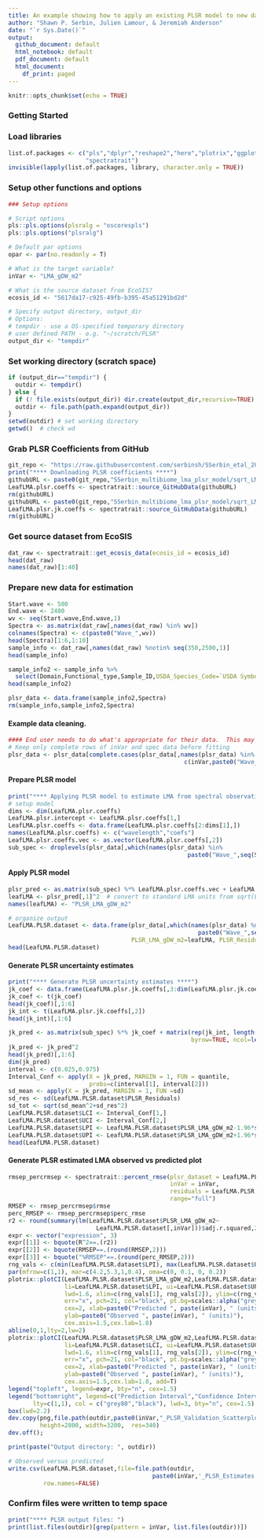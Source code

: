 ```yaml
---
title: An example showing how to apply an existing PLSR model to new data. In this case applying the LMA model from Serbin et al., (2019; DOI - 10.1111/nph.16123) to a dataset collected at CONUS NEON field sites 
author: "Shawn P. Serbin, Julien Lamour, & Jeremiah Anderson"
date: "`r Sys.Date()`"
output:
  github_document: default
  html_notebook: default
  pdf_document: default
  html_document:
    df_print: paged
---
```


```r
knitr::opts_chunk$set(echo = TRUE)
```

### Getting Started
### Load libraries
```r
list.of.packages <- c("pls","dplyr","reshape2","here","plotrix","ggplot2","gridExtra",
                      "spectratrait")
invisible(lapply(list.of.packages, library, character.only = TRUE))
```

### Setup other functions and options
```r
### Setup options

# Script options
pls::pls.options(plsralg = "oscorespls")
pls::pls.options("plsralg")

# Default par options
opar <- par(no.readonly = T)

# What is the target variable?
inVar <- "LMA_gDW_m2"

# What is the source dataset from EcoSIS?
ecosis_id <- "5617da17-c925-49fb-b395-45a51291bd2d"

# Specify output directory, output_dir 
# Options: 
# tempdir - use a OS-specified temporary directory 
# user defined PATH - e.g. "~/scratch/PLSR"
output_dir <- "tempdir"
```

### Set working directory (scratch space)
```r
if (output_dir=="tempdir") {
  outdir <- tempdir()
} else {
  if (! file.exists(output_dir)) dir.create(output_dir,recursive=TRUE)
  outdir <- file.path(path.expand(output_dir))
}
setwd(outdir) # set working directory
getwd()  # check wd
```

### Grab PLSR Coefficients from GitHub
```r
git_repo <- "https://raw.githubusercontent.com/serbinsh/SSerbin_etal_2019_NewPhytologist/master/"
print("**** Downloading PLSR coefficients ****")
githubURL <- paste0(git_repo,"SSerbin_multibiome_lma_plsr_model/sqrt_LMA_gDW_m2_PLSR_Coefficients_10comp.csv")
LeafLMA.plsr.coeffs <- spectratrait::source_GitHubData(githubURL)
rm(githubURL)
githubURL <- paste0(git_repo,"SSerbin_multibiome_lma_plsr_model/sqrt_LMA_gDW_m2_Jackkife_PLSR_Coefficients.csv")
LeafLMA.plsr.jk.coeffs <- spectratrait::source_GitHubData(githubURL)
rm(githubURL)
```

### Get source dataset from EcoSIS
```r
dat_raw <- spectratrait::get_ecosis_data(ecosis_id = ecosis_id)
head(dat_raw)
names(dat_raw)[1:40]
```

### Prepare new data for estimation
```r
Start.wave <- 500
End.wave <- 2400
wv <- seq(Start.wave,End.wave,1)
Spectra <- as.matrix(dat_raw[,names(dat_raw) %in% wv])
colnames(Spectra) <- c(paste0("Wave_",wv))
head(Spectra)[1:6,1:10]
sample_info <- dat_raw[,names(dat_raw) %notin% seq(350,2500,1)]
head(sample_info)

sample_info2 <- sample_info %>%
  select(Domain,Functional_type,Sample_ID,USDA_Species_Code=`USDA Symbol`,LMA_gDW_m2=LMA)
head(sample_info2)

plsr_data <- data.frame(sample_info2,Spectra)
rm(sample_info,sample_info2,Spectra)
```

#### Example data cleaning. 
```r
#### End user needs to do what's appropriate for their data.  This may be an iterative process.
# Keep only complete rows of inVar and spec data before fitting
plsr_data <- plsr_data[complete.cases(plsr_data[,names(plsr_data) %in% 
                                                  c(inVar,paste0("Wave_",wv))]),]
```

#### Prepare PLSR model
```r
print("**** Applying PLSR model to estimate LMA from spectral observations ****")
# setup model
dims <- dim(LeafLMA.plsr.coeffs)
LeafLMA.plsr.intercept <- LeafLMA.plsr.coeffs[1,]
LeafLMA.plsr.coeffs <- data.frame(LeafLMA.plsr.coeffs[2:dims[1],])
names(LeafLMA.plsr.coeffs) <- c("wavelength","coefs")
LeafLMA.plsr.coeffs.vec <- as.vector(LeafLMA.plsr.coeffs[,2])
sub_spec <- droplevels(plsr_data[,which(names(plsr_data) %in% 
                                                   paste0("Wave_",seq(Start.wave,End.wave,1)))])
```

#### Apply PLSR model
```r
plsr_pred <- as.matrix(sub_spec) %*% LeafLMA.plsr.coeffs.vec + LeafLMA.plsr.intercept[,2]
leafLMA <- plsr_pred[,1]^2  # convert to standard LMA units from sqrt(LMA)
names(leafLMA) <- "PLSR_LMA_gDW_m2"

# organize output
LeafLMA.PLSR.dataset <- data.frame(plsr_data[,which(names(plsr_data) %notin% 
                                                      paste0("Wave_",seq(Start.wave,End.wave,1)))],
                                   PLSR_LMA_gDW_m2=leafLMA, PLSR_Residuals=leafLMA-plsr_data[,inVar])
head(LeafLMA.PLSR.dataset)
```

#### Generate PLSR uncertainty estimates
```r
print("**** Generate PLSR uncertainty estimates ****")
jk_coef <- data.frame(LeafLMA.plsr.jk.coeffs[,3:dim(LeafLMA.plsr.jk.coeffs)[2]])
jk_coef <- t(jk_coef)
head(jk_coef)[,1:6]
jk_int <- t(LeafLMA.plsr.jk.coeffs[,2])
head(jk_int)[,1:6]

jk_pred <- as.matrix(sub_spec) %*% jk_coef + matrix(rep(jk_int, length(plsr_data[,inVar])), 
                                                    byrow=TRUE, ncol=length(jk_int))
jk_pred <- jk_pred^2
head(jk_pred)[,1:6]
dim(jk_pred)
interval <- c(0.025,0.975)
Interval_Conf <- apply(X = jk_pred, MARGIN = 1, FUN = quantile, 
                       probs=c(interval[1], interval[2]))
sd_mean <- apply(X = jk_pred, MARGIN = 1, FUN =sd)
sd_res <- sd(LeafLMA.PLSR.dataset$PLSR_Residuals)
sd_tot <- sqrt(sd_mean^2+sd_res^2)
LeafLMA.PLSR.dataset$LCI <- Interval_Conf[1,]
LeafLMA.PLSR.dataset$UCI <- Interval_Conf[2,]
LeafLMA.PLSR.dataset$LPI <- LeafLMA.PLSR.dataset$PLSR_LMA_gDW_m2-1.96*sd_tot
LeafLMA.PLSR.dataset$UPI <- LeafLMA.PLSR.dataset$PLSR_LMA_gDW_m2+1.96*sd_tot
head(LeafLMA.PLSR.dataset)
```

#### Generate PLSR estimated LMA observed vs predicted plot
```r
rmsep_percrmsep <- spectratrait::percent_rmse(plsr_dataset = LeafLMA.PLSR.dataset, 
                                              inVar = inVar, 
                                              residuals = LeafLMA.PLSR.dataset$PLSR_Residuals, 
                                              range="full")
RMSEP <- rmsep_percrmsep$rmse
perc_RMSEP <- rmsep_percrmsep$perc_rmse
r2 <- round(summary(lm(LeafLMA.PLSR.dataset$PLSR_LMA_gDW_m2~
                         LeafLMA.PLSR.dataset[,inVar]))$adj.r.squared,2)
expr <- vector("expression", 3)
expr[[1]] <- bquote(R^2==.(r2))
expr[[2]] <- bquote(RMSEP==.(round(RMSEP,2)))
expr[[3]] <- bquote("%RMSEP"==.(round(perc_RMSEP,2)))
rng_vals <- c(min(LeafLMA.PLSR.dataset$LPI), max(LeafLMA.PLSR.dataset$UPI))
par(mfrow=c(1,1), mar=c(4.2,5.3,1,0.4), oma=c(0, 0.1, 0, 0.2))
plotrix::plotCI(LeafLMA.PLSR.dataset$PLSR_LMA_gDW_m2,LeafLMA.PLSR.dataset[,inVar], 
                li=LeafLMA.PLSR.dataset$LPI, ui=LeafLMA.PLSR.dataset$UPI, gap=0.009,sfrac=0.000, 
                lwd=1.6, xlim=c(rng_vals[1], rng_vals[2]), ylim=c(rng_vals[1], rng_vals[2]), 
                err="x", pch=21, col="black", pt.bg=scales::alpha("grey70",0.7), scol="grey80",
                cex=2, xlab=paste0("Predicted ", paste(inVar), " (units)"),
                ylab=paste0("Observed ", paste(inVar), " (units)"),
                cex.axis=1.5,cex.lab=1.8)
abline(0,1,lty=2,lw=2)
plotrix::plotCI(LeafLMA.PLSR.dataset$PLSR_LMA_gDW_m2,LeafLMA.PLSR.dataset[,inVar], 
                li=LeafLMA.PLSR.dataset$LCI, ui=LeafLMA.PLSR.dataset$UCI, gap=0.009,sfrac=0.004, 
                lwd=1.6, xlim=c(rng_vals[1], rng_vals[2]), ylim=c(rng_vals[1], rng_vals[2]), 
                err="x", pch=21, col="black", pt.bg=scales::alpha("grey70",0.7), scol="black",
                cex=2, xlab=paste0("Predicted ", paste(inVar), " (units)"),
                ylab=paste0("Observed ", paste(inVar), " (units)"),
                cex.axis=1.5,cex.lab=1.8, add=T)
legend("topleft", legend=expr, bty="n", cex=1.5)
legend("bottomright", legend=c("Prediction Interval","Confidence Interval"), 
       lty=c(1,1), col = c("grey80","black"), lwd=3, bty="n", cex=1.5)
box(lwd=2.2)
dev.copy(png,file.path(outdir,paste0(inVar,"_PLSR_Validation_Scatterplot.png")), 
         height=2800, width=3200,  res=340)
dev.off();
```
```r
print(paste("Output directory: ", outdir))

# Observed versus predicted
write.csv(LeafLMA.PLSR.dataset,file=file.path(outdir,
                                         paste0(inVar,'_PLSR_Estimates.csv')),
          row.names=FALSE)
```

### Confirm files were written to temp space
```r
print("**** PLSR output files: ")
print(list.files(outdir)[grep(pattern = inVar, list.files(outdir))])
```
